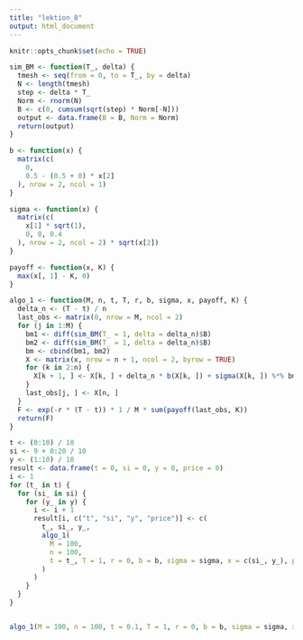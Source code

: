 ```yaml
---
title: "lektion_8"
output: html_document
---
```


```r
knitr::opts_chunk$set(echo = TRUE)
```



```r

sim_BM <- function(T_, delta) {
  tmesh <- seq(from = 0, to = T_, by = delta)
  N <- length(tmesh)
  step <- delta * T_
  Norm <- rnorm(N)
  B <- c(0, cumsum(sqrt(step) * Norm[-N]))
  output <- data.frame(B = B, Norm = Norm)
  return(output)
}

b <- function(x) {
  matrix(c(
    0,
    0.5 - (0.5 + 0) * x[2]
  ), nrow = 2, ncol = 1)
}

sigma <- function(x) {
  matrix(c(
    x[1] * sqrt(1),
    0, 0, 0.4
  ), nrow = 2, ncol = 2) * sqrt(x[2])
}

payoff <- function(x, K) {
  max(x[, 1] - K, 0)
}

algo_1 <- function(M, n, t, T, r, b, sigma, x, payoff, K) {
  delta_n <- (T - t) / n
  last_obs <- matrix(0, nrow = M, ncol = 2)
  for (j in 1:M) {
    bm1 <- diff(sim_BM(T_ = 1, delta = delta_n)$B)
    bm2 <- diff(sim_BM(T_ = 1, delta = delta_n)$B)
    bm <- cbind(bm1, bm2)
    X <- matrix(x, nrow = n + 1, ncol = 2, byrow = TRUE)
    for (k in 2:n) {
      X[k + 1, ] <- X[k, ] + delta_n * b(X[k, ]) + sigma(X[k, ]) %*% bm[k, ]
    }
    last_obs[j, ] <- X[n, ]
  }
  F <- exp(-r * (T - t)) * 1 / M * sum(payoff(last_obs, K))
  return(F)
}

t <- (0:10) / 10
si <- 9 + 0:20 / 10
y <- (1:10) / 10
result <- data.frame(t = 0, si = 0, y = 0, price = 0)
i <- 1
for (t_ in t) {
  for (si_ in si) {
    for (y_ in y) {
      i <- i + 1
      result[i, c("t", "si", "y", "price")] <- c(
        t_, si_, y_,
        algo_1(
          M = 100,
          n = 100,
          t = t_, T = 1, r = 0, b = b, sigma = sigma, x = c(si_, y_), payoff = payoff, K = 10
        )
      )
    }
  }
}


algo_1(M = 100, n = 100, t = 0.1, T = 1, r = 0, b = b, sigma = sigma, x = c(9, 0.1), payoff = payoff, K = 10)
```
